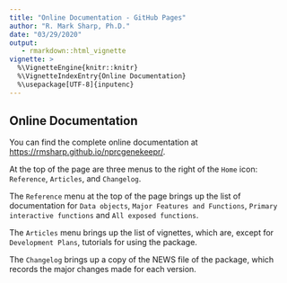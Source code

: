```yaml
---
title: "Online Documentation - GitHub Pages"
author: "R. Mark Sharp, Ph.D."
date: "03/29/2020"
output: 
   - rmarkdown::html_vignette
vignette: >
  %\VignetteEngine{knitr::knitr}
  %\VignetteIndexEntry{Online Documentation}
  %\usepackage[UTF-8]{inputenc}
---
```

## Online Documentation

You can find the complete online documentation at [https://rmsharp.github.io/nprcgenekeepr/](https://rmsharp.github.io/nprcgenekeepr/).

At the top of the page are three menus to the right of the `Home` icon: 
`Reference`, `Articles`, and `Changelog`.

The `Reference` menu at the top of the page brings up the list of documentation 
for `Data objects`, 
`Major Features and Functions`, `Primary interactive functions` and 
`All exposed functions`.

The `Articles` menu brings up the list of vignettes, which are, except for
`Development Plans`, tutorials for using the package.

The `Changelog` brings up a copy of the NEWS file of the package, which records
the major changes made for each version.
